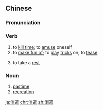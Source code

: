 ==Chinese==
{{zh-forms}}

===Pronunciation===
{{zh-pron
|m=xiāoqiǎn
|c=siu1 hin2
|h=pfs=sêu-khién
|mn=siau-khián
|cat=v,n
}}

===Verb===
{{zh-verb}}

# to [[kill time]]; to [[amuse]] oneself
# to [[make fun of]]; to [[play]] [[trick]]s on; to [[tease]]
# {{lb|zh|archaic}} to take a [[rest]]

===Noun===
{{zh-noun}}

# [[pastime]]
# [[recreation]]

[[ja:消遣]]
[[chr:消遣]]
[[zh:消遣]]